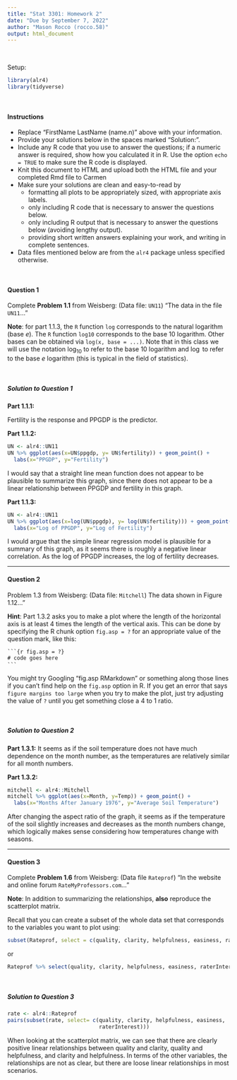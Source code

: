 ---
title: "Stat 3301: Homework 2"
date: "Due by September 7, 2022"
author: "Mason Rocco (rocco.58)"
output: html_document
---
\

Setup:
```{r message=FALSE}
library(alr4)
library(tidyverse)
```

\

#### Instructions
- Replace "FirstName LastName (name.n)" above with your information.
- Provide your solutions below in the spaces marked "Solution:".
- Include any R code that you use to answer the questions; if a numeric answer is required, show how you calculated it in R. Use the option `echo = TRUE` to make sure the R code is displayed.
- Knit this document to HTML and upload both the HTML file and your completed Rmd file to Carmen
- Make sure your solutions are clean and easy-to-read by
    - formatting all plots to be appropriately sized, with appropriate axis labels.
    - only including R code that is necessary to answer the questions below.
    - only including R output that is necessary to answer the questions below (avoiding lengthy output).
    - providing short written answers explaining your work, and writing in complete sentences.
- Data files mentioned below are from the `alr4` package unless specified otherwise.

\

#### Question 1
<!-- Basic plotting, simple linear regression relationship, transformations -->
Complete **Problem 1.1** from Weisberg: (Data file: `UN11`) "The data in the file `UN11`..."

**Note**: for part 1.1.3, the `R` function `log` corresponds to the natural logarithm
(base *e*).  The `R` function `log10` corresponds to the base 10 logarithm.  Other bases
can be obtained via `log(x, base = ...)`. Note that in this class we will use the notation
$\log_{10}$ to refer to the base 10 logarithm and $\log$ to refer to the base *e* logarithm
(this is typical in the field of statistics).


\

##### Solution to Question 1

**Part 1.1.1:**

Fertility is the response and PPGDP is the predictor.

**Part 1.1.2:**
```{r, echo=TRUE}
UN <- alr4::UN11
UN %>% ggplot(aes(x=UN$ppgdp, y= UN$fertility)) + geom_point() + 
  labs(x="PPGDP", y="Fertility")
```

I would say that a straight line mean function does not appear to be plausible 
to summarize this graph, since there does not appear to be a linear relationship
between PPGDP and fertility in this graph.

**Part 1.1.3:**
```{r, echo=TRUE}
UN <- alr4::UN11
UN %>% ggplot(aes(x=log(UN$ppgdp), y= log(UN$fertility))) + geom_point() + 
  labs(x="Log of PPGDP", y="Log of Fertility")
```

I would argue that the simple linear regression model is plausible for a summary
of this graph, as it seems there is roughly a negative linear correlation. As
the log of PPGDP increases, the log of fertility decreases.

------


#### Question 2
<!-- Basic plotting, examining relationships between variables, tweaking plots -->
Problem 1.3 from Weisberg: (Data file: `Mitchell`) The data shown in Figure 1.12..."

**Hint**: Part 1.3.2 asks you to make a plot where the length of the horizontal axis is
at least 4 times the length of the vertical axis. This can be done by specifying the
R chunk option `fig.asp = ?` for an appropriate value of the question mark, like this:

<pre><code>```{r fig.asp = ?}
# code goes here
```</code> </pre>

You might try Googling "fig.asp RMarkdown" or something along those lines if you can't
find help on the `fig.asp` option in R. If you get an error that says 
`figure margins too large` when you try to make the plot, just try adjusting the value of `?` 
until you get something close a 4 to 1 ratio.


\

##### Solution to Question 2

**Part 1.3.1:**
It seems as if the soil temperature does not have much dependence on the month
number, as the temperatures are relatively similar for all month numbers.


**Part 1.3.2:**
```{r fig.asp=.33}
mitchell <- alr4::Mitchell
mitchell %>% ggplot(aes(x=Month, y=Temp)) + geom_point() + 
  labs(x="Months After January 1976", y="Average Soil Temperature")
```

After changing the aspect ratio of the graph, it seems as if the temperature of
the soil slightly increases and decreases as the month numbers change, which 
logically makes sense considering how temperatures change with seasons.

------


#### Question 3
<!--Scatterplot matrix, relationships between variables -->
Complete **Problem 1.6** from Weisberg: (Data file `Rateprof`) "In the website and online forum
`RateMyProfessors.com`..."

**Note**: In addition to summarizing the relationships, **also** reproduce the
scatterplot matrix.

Recall that you can create a subset of the whole data set that corresponds to the 
variables you want to plot using:
```{r eval = FALSE}
subset(Rateprof, select = c(quality, clarity, helpfulness, easiness, raterInterest))
```
or
```{r eval = FALSE}
Rateprof %>% select(quality, clarity, helpfulness, easiness, raterInterest)
```


\


##### Solution to Question 3
```{r echo=TRUE}
rate <- alr4::Rateprof
pairs(subset(rate, select= c(quality, clarity, helpfulness, easiness,
                             raterInterest)))
```

When looking at the scatterplot matrix, we can see that there are clearly 
positive linear relationships between quality and clarity, quality and
helpfulness, and clarity and helpfulness. In terms of the other variables, the
relationships are not as clear, but there are loose linear relationships in
most scenarios.

